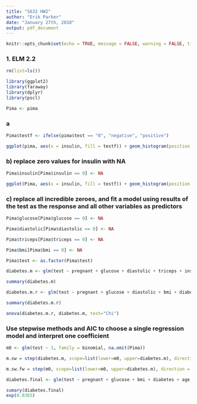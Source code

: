 ```yaml
---
title: "S632 HW2"
author: "Erik Parker"
date: "January 27th, 2018"
output: pdf_document
---
```


```r
knitr::opts_chunk$set(echo = TRUE, message = FALSE, warning = FALSE, tidy = TRUE)
```

### 1. ELM 2.2

```r

rm(list=ls())

library(ggplot2)
library(faraway)
library(dplyr)
library(pscl)

Pima <- pima

```

### a

```r

Pima$testf <- ifelse(pima$test == "0", "negative", "positive")

ggplot(pima, aes(x = insulin, fill = testf)) + geom_histogram(position = position_dodge())

```

### b) replace zero values for insulin with NA

```r

Pima$insulin[Pima$insulin == 0] <- NA

ggplot(Pima, aes(x = insulin, fill = testf)) + geom_histogram(position = position_dodge())


```

### c) replace all incredible zeroes, and fit a model using results of the test as the response and all other variables as predictors

```r

Pima$glucose[Pima$glucose == 0] <- NA

Pima$diastolic[Pima$diastolic == 0] <- NA

Pima$triceps[Pima$triceps == 0] <- NA

Pima$bmi[Pima$bmi == 0] <- NA

Pima$test <- as.factor(Pima$test)

diabetes.m <- glm(test ~ pregnant + glucose + diastolic + triceps + insulin + bmi + diabetes + age, family = binomial, na.omit(Pima))

summary(diabetes.m)

diabetes.m.r <- glm(test ~ pregnant + glucose + diastolic + bmi + diabetes + age, na.omit(Pima), family = binomial)

summary(diabetes.m.r)

anova(diabetes.m.r, diabetes.m, test="Chi")

```


### Use stepwise methods and AIC to choose a single regression model and interpret one coefficient


```r

m0 <- glm(test ~ 1, family = binomial, na.omit(Pima))

m.sw = step(diabetes.m, scope=list(lower=m0, upper=diabetes.m), direction = "both")

m.sw.fw = step(m0, scope=list(lower=m0, upper=diabetes.m), direction = "both")

diabetes.final <- glm(test ~ pregnant + glucose + bmi + diabetes + age, na.omit(Pima), family = binomial)

sumary(diabetes.final)
exp(0.0365)

```


